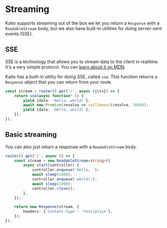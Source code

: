# Streaming

Kaito supports streaming out of the box we let you return a `Response` with a `ReadableStream` body, but we also have built-in utilities for doing server-sent events (SSE).

## SSE

SSE is a technology that allows you to stream data to the client in realtime. It's a very simple protocol. You can [learn about it on MDN](https://developer.mozilla.org/en-US/docs/Web/API/Server-sent_events/Using_server-sent_events).

Kaito has a built-in utility for doing SSE, called `sse`. This function returns a `Response` object that you can return from your route.

```ts
const stream = router().get('/', async ({ctx}) => {
	return sse(async function* () {
		yield {data: 'Hello, world!'};
		await new Promise(resolve => setTimeout(resolve, 1000));
		yield {data: 'Hello, world!'};
	});
});
```

## Basic streaming

You can also just return a response with a `ReadableStream` body.

```ts
router().get('/', async () => {
	const stream = new ReadableStream<string>({
		async start(controller) {
			controller.enqueue('Hello, ');
			await sleep(1000);
			controller.enqueue('world!');
			await sleep(1000);
			controller.close();
		},
	});

	return new Response(stream, {
		headers: {'Content-Type': 'text/plain'},
	});
});
```
